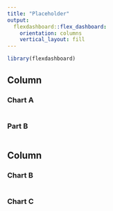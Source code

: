 ```yaml
---
title: "Placeholder"
output: 
  flexdashboard::flex_dashboard:
    orientation: columns
    vertical_layout: fill
---
```


```r
library(flexdashboard)
```

Column {data-width=650}
-----------------------------------------------------------------------

### Chart A

```r

```

### Part B
```r

```

Column {data-width=350}
-----------------------------------------------------------------------

### Chart B

```r

```

### Chart C

```r

```

